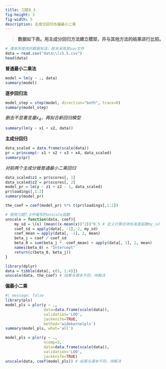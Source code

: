 ```yaml
---
title: 习题8.3
fig-height: 3
fig-width: 5
description: 主成分回归与偏最小二乘
---
```


> **数据如下表。用主成分回归方法建立模型，并与其他方法的结果进行比较。**

```r
# 课本所提供的数据有误，故未采用其sav文件
data = read.csv("data\\li5.5.csv")
head(data)
```

**普通最小二乘法**

```r
model = lm(y ~ ., data)
summary(model)
```


**逐步回归法**

```r
model_step = step(model, direction="both", trace=0)
summary(model_step)
```

*删去不显著变量$x_4$，再拟合新回归模型*

```r
summary(lm(y ~ x1 + x2, data))
```

**主成分回归**

```r
data_scaled = data.frame(scale(data))
pr = princomp(~ x1 + x2 + x3 + x4, data_scaled)
summary(pr)
```

*对前两个主成分做普通最小二乘回归*

```r
data_scaled$z1 = pr$scores[, 1]
data_scaled$z2 = pr$scores[, 2]
model_pr = lm(y ~ z1 + z2 - 1, data_scaled)
pr$loadings[,1:2]
summary(model_pr)
```

```r
the_coef = coef(model_pr) %*% t(pr$loadings[,1:2])
```

```r
# 借用习题7.6中编写的unscale函数
unscale = function(data, coef){
    my_sd = \(x) (mean((x-mean(x))^2))^0.5 # 定义计算总体标准差函数my_sd
    coef_sd = apply(data[, -1], 2, my_sd)
    coef_mean = apply(data[, -1], 2, mean)
    beta_j = coef / coef_sd
    beta_0 = sum(beta_j * -coef_mean) + apply(data[, 1], 2, mean)
    names(beta_0) = "Intercept"
    return(c(beta_0, beta_j))
}
```

```r
library(dplyr)
data = tibble(data[, c(5, 1:4)])
unscale(data, the_coef) # 结果与课本不同，待解决
```

**偏最小二乘**

```r
#| message: false
library(pls)
model_pls = plsr(y ~ ., 
                 data=data.frame(scale(data)), 
                 validation='LOO',
                 jackknife=TRUE, 
                 method='widekernelpls')
summary(model_pls, what='all')
```

```r
model_pls = plsr(y ~ ., 
                 ncomp=3,
                 data=data.frame(scale(data)), 
                 validation='LOO',
                 jackknife=TRUE)
unscale(data, coef(model_pls)) # 结果与课本不同，待解决
```





